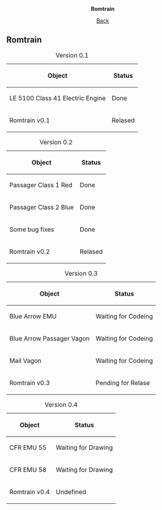 <center>'''Romtrain'''</center>
<center>[[en/Community/NewGRF/Romtrain/Main Page|Back]]</center>

==Romtrain==

<center>
{| border="1"
|+ Version 0.1
! Object !! Status 
|-
! LE 5100 Class 41 Electric Engine
| Done
|-
! Romtrain v0.1
|Relased
|}

{| border="1"
|+ Version 0.2
! Object !! Status 
|-
! Passager Class 1 Red
| Done
|-
! Passager Class 2 Blue
| Done
|-
! Some bug fixes
| Done
|-
! Romtrain v0.2
|Relased
|}

{| border="1"
|+ Version 0.3
! Object !! Status
|-
! Blue Arrow EMU
| Waiting for Codeing
|-
! Blue Arrow Passager Vagon
| Waiting for Codeing
|-
! Mail Vagon
| Waiting for Codeing
|-
! Romtrain v0.3
| Pending for Relase
|}

{| border="`"
|+ Version 0.4
! Object !! Status
|-
! CFR EMU 55
| Waiting for Drawing
|-
! CFR EMU 58
| Waiting for Drawing
|-
! Romtrain v0.4
| Undefined
|}
</center>